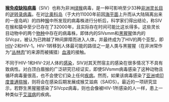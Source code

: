 '''[[猴免疫缺陷病毒|猴免疫缺陷病毒]]'''（SIV）也称为非洲[[绿猴|绿猴]]病毒，是一种可影响至少33种[[非洲|非洲]][[灵长目|灵长目]]的[[逆转录病毒|逆转录病毒]]。在对[[比奥科岛|比奥科岛]]（于大约11000年前因[[海平面|海平面]]上升而从大陆隔离出来的一座岛屿）的四种[[猴|猴]]中所发现的病毒株进行分析后，科学家们得出结论，称SIV在猴和猿中至少已存在了32000年，且实际存在时间可能比这长得多。这些灵长目动物中的两个[[物种|物种]]中存在的病毒株，即{{link-en|白顶白眉猴|sooty mangabey}}体内的SIVsmm和[[黑猩猩|黑猩猩]]体内的SIVcpz，被认为已跨越了种间屏障而进入人体，并最终成为了HIV的两个亚型，即[[HIV|HIV]]-2和HIV-1。HIV-1转移到人体最可能的路径之一是人类与黑猩猩（在非洲常作为“[[丛林肉|丛林肉]]”的来源而被捕猎）[[血液|血液]]的接触。

不同于HIV-1和HIV-2对人体的[[感染|感染]]，SIV对其天然宿主的感染在很多情况下不具有致病性。对白顶白眉猴的广泛研究已经证实，即使SIVsmm病毒感染了这种动物且循环病毒量很高，也不会使它们染上任何[[疾病|疾病]]。然而，如果该病毒感染了[[亚洲|亚洲]]或[[印度|印度]][[普通猕猴|普通猕猴]]，则将会在感染后期发展成猴艾滋病（SAIDS）。最近的一项研究显示，若野生黑猩猩感染了SIVcpz病毒，则也会像被HIV-1所感染的人一样，患上一种类似于[[艾滋病|艾滋病]]的疾病。